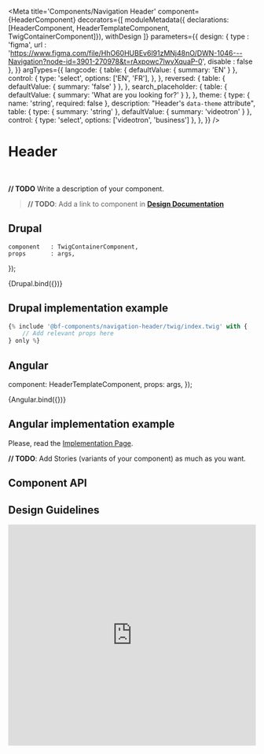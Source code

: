 
<Meta
    title='Components/Navigation Header'
    component={HeaderComponent}
    decorators={[
        moduleMetadata({ declarations: [HeaderComponent, HeaderTemplateComponent, TwigContainerComponent]}),
        withDesign
    ]}
    parameters={{
        design: {
            type    : 'figma',
            url     : 'https://www.figma.com/file/HhO60HUBEv6l91zMNj48nO/DWN-1046---Navigation?node-id=3901-270978&t=rAxpowc7lwvXquaP-0',
            disable : false
        },
    }}
    argTypes={{
        langcode: {
            table: { defaultValue: { summary: 'EN' } },
            control: {
                type: 'select',
                options: ['EN', 'FR'],
            },
        },
        reversed: {
            table: { defaultValue: { summary: 'false' } },
        },
        search_placeholder: {
            table: { defaultValue: { summary: 'What are you looking for?' } },
        },
        theme: {
            type: { name: 'string', required: false },
            description: "Header's `data-theme` attribute",
            table: { type: { summary: 'string' }, defaultValue: { summary: 'videotron' } },
            control: { type: 'select', options: ['videotron', 'business'] },
        },
    }}
/>

# Header

<br />

**// TODO** Write a description of your component.
> **// TODO**: Add a link to component in **[Design Documentation](https://zeroheight.com/79f1d3365/p/70ccb4--buttons)**


## Drupal

    component   : TwigContainerComponent,
    props       : args,
});

<Canvas withSource='none'>
    <Story
        name='Drupal'
        height='300px'
        args={{
            elementPath : 'components/navigation-header/_doc/template.drupal',
            logo: {
                name: 'videotron',
                href: '/',
            },
        }}
    >
        {Drupal.bind({})}
    </Story>
</Canvas>


## Drupal implementation example

```jsx
{% include '@bf-components/navigation-header/twig/index.twig' with {
    // Add relevant props here
} only %}
```


## Angular

  component: HeaderTemplateComponent,
  props: args,
});

<Canvas withSource='none'>
    <Story
        name='Angular - Not developed yet'
        args={{
            label: 'Header'
        }}
    >
        {Angular.bind({})}
    </Story>
</Canvas>

## Angular implementation example

Please, read the [Implementation Page](/?path=/docs/implementation-angular--page).


**// TODO**: Add Stories (variants of your component) as much as you want.


## Component API

<ArgsTable of={HeaderComponent} />


## Design Guidelines

<iframe width='100%' height='450' src='https://www.figma.com/embed?embed_host=share&url=https%3A%2F%2Fwww.figma.com%2Ffile%2FHhO60HUBEv6l91zMNj48nO%2FDWN-1046---Navigation%3Fnode-id%3D3901-270978%26t%3DrAxpowc7lwvXquaP-0&chrome=DOCUMENTATION' frameBorder='0' allowFullScreen></iframe>
